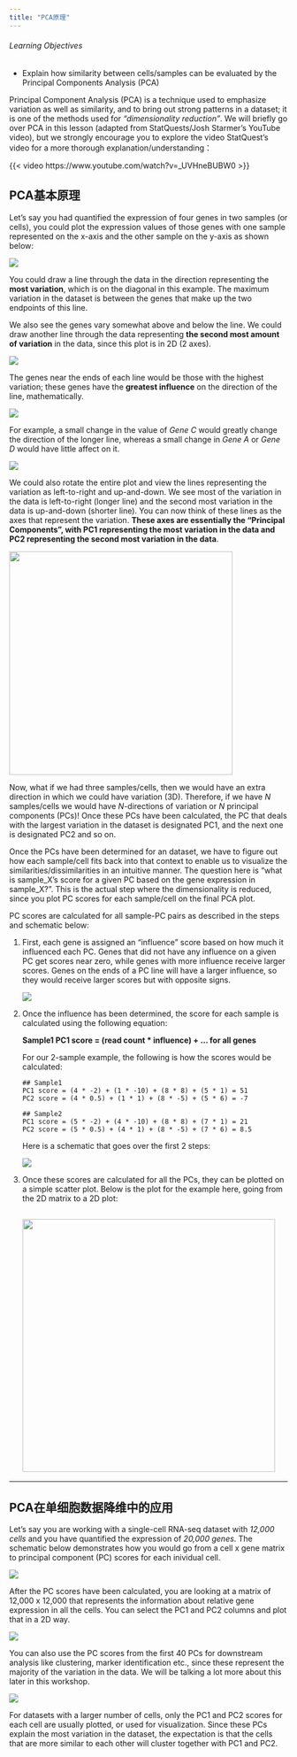 ```yaml
---
title: "PCA原理"
---
```


::: callout-note
###### Learning Objectives

-   Explain how similarity between cells/samples can be evaluated by the Principal Components Analysis (PCA)
:::

Principal Component Analysis (PCA) is a technique used to emphasize variation as well as similarity, and to bring out strong patterns in a dataset; it is one of the methods used for *"dimensionality reduction"*. We will briefly go over PCA in this lesson (adapted from StatQuests/Josh Starmer's YouTube video), but we strongly encourage you to explore the video StatQuest's video for a more thorough explanation/understanding：

{{< video https://www.youtube.com/watch?v=_UVHneBUBW0 >}}

## PCA基本原理

Let's say you had quantified the expression of four genes in two samples (or cells), you could plot the expression values of those genes with one sample represented on the x-axis and the other sample on the y-axis as shown below:

![](images/PCA_2sample_genes.png)

You could draw a line through the data in the direction representing the **most variation**, which is on the diagonal in this example. The maximum variation in the dataset is between the genes that make up the two endpoints of this line.

We also see the genes vary somewhat above and below the line. We could draw another line through the data representing **the second most amount of variation** in the data, since this plot is in 2D (2 axes).

![](images/PCA_2sample_variation1.png)

The genes near the ends of each line would be those with the highest variation; these genes have the **greatest influence** on the direction of the line, mathematically.

![](images/PCA_2sample_variation2.png)

For example, a small change in the value of *Gene C* would greatly change the direction of the longer line, whereas a small change in *Gene A* or *Gene D* would have little affect on it.

![](images/PCA_2sample_variation3.png)

We could also rotate the entire plot and view the lines representing the variation as left-to-right and up-and-down. We see most of the variation in the data is left-to-right (longer line) and the second most variation in the data is up-and-down (shorter line). You can now think of these lines as the axes that represent the variation. **These axes are essentially the "Principal Components", with PC1 representing the most variation in the data and PC2 representing the second most variation in the data**.

![](images/PCA_2sample_rotate_updated.png){width="404"}

Now, what if we had three samples/cells, then we would have an extra direction in which we could have variation (3D). Therefore, if we have *N* samples/cells we would have *N*-directions of variation or *N* principal components (PCs)! Once these PCs have been calculated, the PC that deals with the largest variation in the dataset is designated PC1, and the next one is designated PC2 and so on.

Once the PCs have been determined for an dataset, we have to figure out how each sample/cell fits back into that context to enable us to visualize the similarities/dissimilarities in an intuitive manner. The question here is "what is sample_X's score for a given PC based on the gene expression in sample_X?". This is the actual step where the dimensionality is reduced, since you plot PC scores for each sample/cell on the final PCA plot.

PC scores are calculated for all sample-PC pairs as described in the steps and schematic below:

(1) First, each gene is assigned an "influence" score based on how much it influenced each PC. Genes that did not have any influence on a given PC get scores near zero, while genes with more influence receive larger scores. Genes on the ends of a PC line will have a larger influence, so they would receive larger scores but with opposite signs.

    ![](images/PCA_2sample_influence_updated.png)

(2) Once the influence has been determined, the score for each sample is calculated using the following equation:

    **Sample1 PC1 score = (read count \* influence) + ... for all genes**

    For our 2-sample example, the following is how the scores would be calculated:

    ```         
    ## Sample1
    PC1 score = (4 * -2) + (1 * -10) + (8 * 8) + (5 * 1) = 51
    PC2 score = (4 * 0.5) + (1 * 1) + (8 * -5) + (5 * 6) = -7

    ## Sample2
    PC1 score = (5 * -2) + (4 * -10) + (8 * 8) + (7 * 1) = 21
    PC2 score = (5 * 0.5) + (4 * 1) + (8 * -5) + (7 * 6) = 8.5
    ```

    Here is a schematic that goes over the first 2 steps:

    ![](images/PCA_simple_1.png)

(3) Once these scores are calculated for all the PCs, they can be plotted on a simple scatter plot. Below is the plot for the example here, going from the 2D matrix to a 2D plot:

    ## ![](images/PCA_simple_3.png){width="457"}

------------------------------------------------------------------------

## PCA在单细胞数据降维中的应用

Let's say you are working with a single-cell RNA-seq dataset with *12,000 cells* and you have quantified the expression of *20,000 genes*. The schematic below demonstrates how you would go from a cell x gene matrix to principal component (PC) scores for each inividual cell.

![](images/PCA_scrnaseq_1.png)

After the PC scores have been calculated, you are looking at a matrix of 12,000 x 12,000 that represents the information about relative gene expression in all the cells. You can select the PC1 and PC2 columns and plot that in a 2D way.

![](images/PCA_scrnaseq_2.png)

You can also use the PC scores from the first 40 PCs for downstream analysis like clustering, marker identification etc., since these represent the majority of the variation in the data. We will be talking a lot more about this later in this workshop.

![](images/PCA_scrnaseq_3.png)

For datasets with a larger number of cells, only the PC1 and PC2 scores for each cell are usually plotted, or used for visualization. Since these PCs explain the most variation in the dataset, the expectation is that the cells that are more similar to each other will cluster together with PC1 and PC2.
